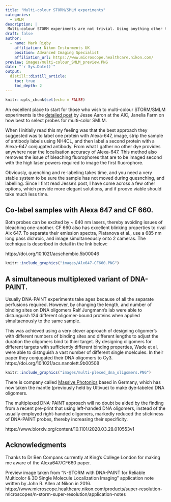 ```yaml
---
title: "Multi-colour STORM/SMLM experiments"
categories:
  - SMLM
description: |
 Multi-colour STORM experiments are not trivial. Using anything other than Alexa 647 is difficult, and different dyes require careful consideration to select appropriate fluorophores and buffer conditions. 
draft: false
author:
  - name: Mark Rigby 
    affiliation: Nikon Insturments UK
    position: Advanced Imaging Specialist
    affiliation_url: https://www.microscope.healthcare.nikon.com/
preview: images/multi-colour_SMLM_preview.PNG
date: "`r Sys.Date()`"
output:
  distill::distill_article:
    toc: true
    toc_depth: 2
---
```


```r
knitr::opts_chunk$set(echo = FALSE)
```

An excellent place to start for those who wish to multi-colour STORM/SMLM experiments is the [detailed post](https://www.aicjanelia.org/post/multi-color-single-molecule-localization-microscopy) by Jesse Aaron at the AIC, Janelia Farm on how best to select probes for multi-color SMLM.


When I initially read this my feeling was that the best approach they suggested was to label one protein with Alexa-647, image, strip the sample of antibody labels using NH4CL, and then label a second protein with a Alexa-647 conjugated antibody. From what I gather no other dye provides anywhere near the localisation accuracy of Alexa-647. This method also removes the issue of bleaching fluorophores that are to be imaged second with the high laser powers required to image the first fluorophore.  

Obviously, quenching and re-labeling takes time, and you need a very stable system to be sure the sample has not moved during quesnching, and labelling. Since I first read Jesse's post, I have come across a few other options, which provide more elegant solutions, and if proove viable should take much less time.

## Co-label samples with Alexa 647 and CF 660. 

Both probes can be excited by ~ 640 nm lasers, thereby avoiding issues of bleaching one-another. CF 660 also has excellent blinking properties to rival Alx 647. To separate their emission spectra, Platanova et al., use a 685 nm long pass dichroic, and image simultaneously onto 2 cameras. The technique is described in detail in the link below:

https://doi.org/10.1021/acschembio.5b00046  


```r

knitr::include_graphics("images/Alx647-CF660.PNG")

```




## A simultaneous multiplexed variant of DNA-PAINT.   

Usually DNA-PAINT experiments take ages because of all the separate perfusions required. However, by changing the length, and number of binding sites on DNA oligomers Ralf Jungmann's lab were able to  distunguish 124 different oligomer-bound proteins when applied simultaenously to the same sample.  


This was achieved using a very clever approach of designing oligomer's with different numbers of binding sites and different lengths to adjust the duration the oligomers bind to thier target. By designing oligomers for different targets with sufficiently different binding properties, Wade et al, were able to distnguish a vast number of different single moelcules. In their paper they conjugated their DNA oligomers to Cy3.  
https://doi.org/10.1021/acs.nanolett.9b00508

```r

knitr::include_graphics("images/multi-plexed_dna_oligomers.PNG")

```


There is company called [Massive Photonics](https://www.massive-photonics.com/) based in Germany, which has now taken the mantle (previously held by Ultivue) to make dye-labeled DNA oligomers.

The multiplexed DNA-PAINT approach will no doubt be aided by the finding from a recent pre-print that using left-handed DNA oligomers, instead of the usually employed right-handed oligomers, markedly reduced the stickiness of DNA-PAINT probes, thereby increasing their specificity.  

https://www.biorxiv.org/content/10.1101/2020.03.28.010553v1


## Acknowledgments {.appendix}

Thanks to Dr Ben Compans currently at King's College London for making me aware of the Alexa647/CF660 paper.

Preview image taken from "N-STORM with DNA-PAINT for Reliable Multicolor & 3D Single Molecule Localization Imaging" application note written by John R. Allen at Nikon in 2016. https://www.microscope.healthcare.nikon.com/products/super-resolution-microscopes/n-storm-super-resolution/application-notes


